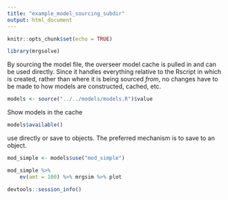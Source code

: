 ```yaml
---
title: "example_model_sourcing_subdir"
output: html_document
---
```


```r
knitr::opts_chunk$set(echo = TRUE)
```

```r
library(mrgsolve)
```

By sourcing the model file, the overseer model cache is pulled in and can 
be used directly. Since it handles everything relative to the Rscript in which 
is created, rather than where it is being sourced _from_, no changes have to be
made to how models are constructed, cached, etc.

```r
models <- source("../../models/models.R")$value
```

Show models in the cache

```r
models$available()
```

use directly or save to objects. The preferred mechanism is to save to an object.

```r
mod_simple <- models$use("mod_simple") 
```

```r
mod_simple %>%
    ev(amt = 100) %>% mrgsim %>% plot
```

```r
devtools::session_info()
```



